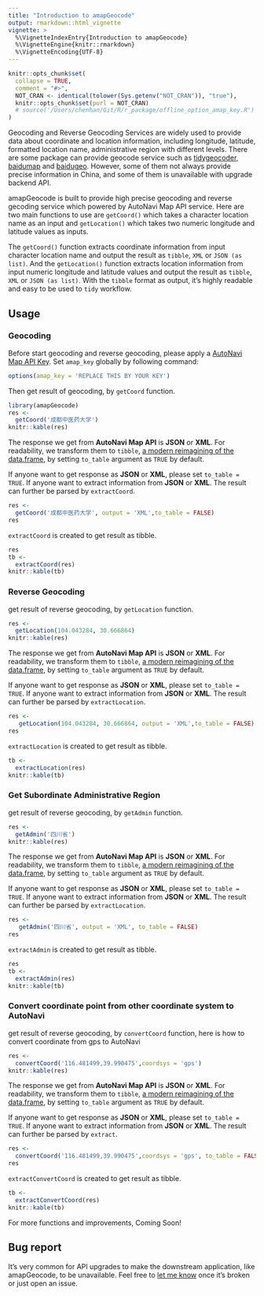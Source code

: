 ```yaml
---
title: "Introduction to amapGeocode"
output: rmarkdown::html_vignette
vignette: >
  %\VignetteIndexEntry{Introduction to amapGeocode}
  %\VignetteEngine{knitr::rmarkdown}
  %\VignetteEncoding{UTF-8}
---
```


```r
knitr::opts_chunk$set(
  collapse = TRUE,
  comment = "#>",
  NOT_CRAN <- identical(tolower(Sys.getenv("NOT_CRAN")), "true"),
  knitr::opts_chunk$set(purl = NOT_CRAN)
  # source('/Users/chenhan/Git/R/r_package/offline_option_amap_key.R')
)
```

Geocoding and Reverse Geocoding Services are widely used to provide data about coordinate and location information, including longitude, latitude, formatted location name, administrative region with different levels. There are some package can provide geocode service such as [tidygeocoder](https://CRAN.R-project.org/package=tidygeocoder), [baidumap](https://github.com/badbye/baidumap) and [baidugeo](https://github.com/ChrisMuir/baidugeo). However, some of them not always provide precise information in China, and some of them is unavailable with upgrade backend API.

amapGeocode is built to provide high precise geocoding and reverse gecoding service which powered by AutoNavi Map API service. Here are two main functions to use are `getCoord()` which takes a character location name as an input and `getLocation()` which takes two numeric longitude and latitude values as inputs.

The `getCoord()` function extracts coordinate information from input character location name and output the result as `tibble`, `XML` or `JSON (as list)`. And the `getLocation()` function extracts location information from input numeric longitude and latitude values and output the result as `tibble`, `XML` or `JSON (as list)`. With the `tibble` format as output, it's highly readable and easy to be used to `tidy` workflow.

## Usage
### Geocoding
Before start geocoding and reverse geocoding, please apply a [AutoNavi Map API Key](https://lbs.amap.com/dev/). Set `amap_key` globally by following command:

```r
options(amap_key = 'REPLACE THIS BY YOUR KEY')
```

Then get result of geocoding, by `getCoord` function. 

```r
library(amapGeocode)
res <-
  getCoord('成都中医药大学')
knitr::kable(res)
```

The response we get from **AutoNavi Map API** is **JSON** or **XML**. For readability, we transform them to `tibble`, [a modern reimagining of the data.frame](https://tibble.tidyverse.org/), by setting `to_table` argument as `TRUE` by default.

If anyone want to get response as **JSON** or **XML**, please set `to_table = TRUE`. If anyone want to extract information from **JSON** or **XML**. The result can further be parsed by `extractCoord`.

```r
res <-
  getCoord('成都中医药大学', output = 'XML',to_table = FALSE)
res
```

`extractCoord` is created to get result as tibble.

```r
res
tb <- 
  extractCoord(res)
knitr::kable(tb)
```
### Reverse Geocoding

get result of reverse geocoding, by `getLocation` function. 

```r
res <- 
  getLocation(104.043284, 30.666864)
knitr::kable(res)
```

The response we get from **AutoNavi Map API** is **JSON** or **XML**. For readability, we transform them to `tibble`, [a modern reimagining of the data.frame](https://tibble.tidyverse.org/), by setting `to_table` argument as `TRUE` by default.

If anyone want to get response as **JSON** or **XML**, please set `to_table = TRUE`. If anyone want to extract information from **JSON** or **XML**. The result can further be parsed by `extractLocation`.

```r
res <-
   getLocation(104.043284, 30.666864, output = 'XML',to_table = FALSE)
res
```

`extractLocation` is created to get result as tibble.

```r
tb <- 
  extractLocation(res)
knitr::kable(tb)
```

### Get Subordinate Administrative Region

get result of reverse geocoding, by `getAdmin` function. 

```r
res <- 
  getAdmin('四川省')
knitr::kable(res)
```

The response we get from **AutoNavi Map API** is **JSON** or **XML**. For readability, we transform them to `tibble`, [a modern reimagining of the data.frame](https://tibble.tidyverse.org/), by setting `to_table` argument as `TRUE` by default.

If anyone want to get response as **JSON** or **XML**, please set `to_table = TRUE`. If anyone want to extract information from **JSON** or **XML**. The result can further be parsed by `extractLocation`.

```r
res <-
   getAdmin('四川省', output = 'XML', to_table = FALSE)
res
```

`extractAdmin` is created to get result as tibble.

```r
res
tb <- 
  extractAdmin(res)
knitr::kable(tb)
```

### Convert coordinate point from other coordinate system to AutoNavi

get result of reverse geocoding, by `convertCoord` function, here is how to convert coordinate from gps to AutoNavi

```r
res <- 
  convertCoord('116.481499,39.990475',coordsys = 'gps')
knitr::kable(res)
```

The response we get from **AutoNavi Map API** is **JSON** or **XML**. For readability, we transform them to `tibble`, [a modern reimagining of the data.frame](https://tibble.tidyverse.org/), by setting `to_table` argument as `TRUE` by default.

If anyone want to get response as **JSON** or **XML**, please set `to_table = TRUE`. If anyone want to extract information from **JSON** or **XML**. The result can further be parsed by `extract`.

```r
res <-
  convertCoord('116.481499,39.990475',coordsys = 'gps', to_table = FALSE)
res
```

`extractConvertCoord` is created to get result as tibble.

```r
tb <- 
  extractConvertCoord(res)
knitr::kable(tb)
```

For more functions and improvements, Coming Soon!

## Bug report
It's very common for API upgrades to make the downstream application, like amapGeocode, to be unavailable. Feel free to [let me know](mailto://chenhan28@gmail.com) once it's broken or just open an issue.
